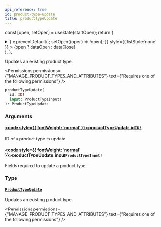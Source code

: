 ```yaml
---
api_reference: true
id: product-type-update
title: productTypeUpdate
---
```






const [open, setOpen] = useState(startOpen);
return (
<details {...(open ? { open: true } : {})} className="details" style={{ border:'none', boxShadow:'none', background:'var(--ifm-background-color)' }}>
<summary
onClick={(e) => {
e.preventDefault();
setOpen((open) => !open);
}}
style={{ listStyle:'none' }} >
{open ? dataOpen : dataClose}
</summary>
{open && children}
</details>
);
};

Updates an existing product type.


<Permissions permissions={"MANAGE_PRODUCT_TYPES_AND_ATTRIBUTES"} text={"Requires one of the following permissions"} />


```graphql
productTypeUpdate(
  id: ID!
  input: ProductTypeInput!
): ProductTypeUpdate
```

### Arguments

#### [<code style={{ fontWeight: 'normal' }}>productTypeUpdate.<b>id</b></code>](#)<Bullet />[`ID!`](../../../api-reference/miscellaneous/scalars/id.mdx) <Badge class="badge badge--secondary" text="non-null"/> <Badge class="badge badge--secondary" text="scalar"/> <Badge class="badge badge--secondary" text="miscellaneous"/>

ID of a product type to update.

#### [<code style={{ fontWeight: 'normal' }}>productTypeUpdate.<b>input</b></code>](#)<Bullet />[`ProductTypeInput!`](../../../api-reference/products/inputs/product-type-input.mdx) <Badge class="badge badge--secondary" text="non-null"/> <Badge class="badge badge--secondary" text="input"/> <Badge class="badge badge--secondary" text="products"/>

Fields required to update a product type.

### Type

#### [`ProductTypeUpdate`](../../../api-reference/products/objects/product-type-update.mdx) <Badge class="badge badge--secondary" text="object"/> <Badge class="badge badge--secondary" text="products"/>

Updates an existing product type.


<Permissions permissions={"MANAGE_PRODUCT_TYPES_AND_ATTRIBUTES"} text={"Requires one of the following permissions"} />



